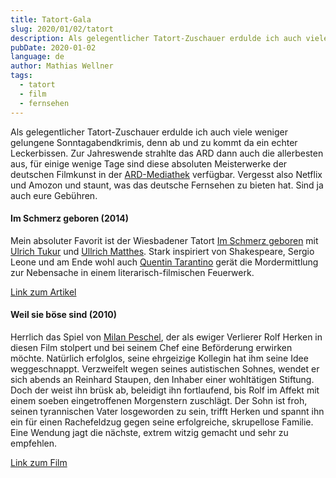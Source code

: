 ```yaml
---
title: Tatort-Gala
slug: 2020/01/02/tatort
description: Als gelegentlicher Tatort-Zuschauer erdulde ich auch viele weniger gelungene Sonntagabendkrimis, denn ab und zu kommt da ein echter Leckerbissen. Zur Jahreswende strahlte das ARD dann auch die allerbesten aus, für einige wenige Tage sind diese absoluten Meisterwerke der deutschen Filmkunst in der [ARD-Mediathek](https://www.ardmediathek.de/ard/) verfügbar.
pubDate: 2020-01-02
language: de
author: Mathias Wellner
tags:
  - tatort
  - film
  - fernsehen
---
```


Als gelegentlicher Tatort-Zuschauer erdulde ich auch viele weniger gelungene Sonntagabendkrimis, denn ab und zu kommt da ein echter Leckerbissen. Zur Jahreswende strahlte das ARD dann auch die allerbesten aus, für einige wenige Tage sind diese absoluten Meisterwerke der deutschen Filmkunst in der [ARD-Mediathek](https://www.ardmediathek.de/ard/) verfügbar. Vergesst also Netflix und Amozon und staunt, was das deutsche Fernsehen zu bieten hat. Sind ja auch eure Gebühren.

#### Im Schmerz geboren (2014)

Mein absoluter Favorit ist der Wiesbadener Tatort [Im Schmerz geboren](https://www.daserste.de/unterhaltung/krimi/tatort/sendung/im-schmerz-geboren-100.html) mit [Ulrich Tukur](https://de.wikipedia.org/wiki/Ulrich_Tukur) und [Ullrich Matthes](https://de.wikipedia.org/wiki/Ulrich_Matthes). Stark inspiriert von Shakespeare, Sergio Leone und am Ende wohl auch [Quentin Tarantino](https://de.wikipedia.org/wiki/Quentin_Tarantino) gerät die Mordermittlung zur Nebensache in einem literarisch-filmischen Feuerwerk.

[Link zum Artikel](https://www.daserste.de/unterhaltung/krimi/tatort/sendung/tatort-wiesbaden-im-schmerz-geboren-102.html)

#### Weil sie böse sind (2010)

Herrlich das Spiel von [Milan Peschel](https://de.wikipedia.org/wiki/Milan_Peschel), der als ewiger Verlierer Rolf Herken in diesen Film stolpert und bei seinem Chef eine Beförderung erwirken möchte. Natürlich erfolglos, seine ehrgeizige Kollegin hat ihm seine Idee weggeschnappt. Verzweifelt wegen seines autistischen Sohnes, wendet er sich abends an Reinhard Staupen, den Inhaber einer wohltätigen Stiftung. Doch der weist ihn brüsk ab, beleidigt ihn fortlaufend, bis Rolf im Affekt mit einem soeben eingetroffenen Morgenstern zuschlägt. Der Sohn ist froh, seinen tyrannischen Vater losgeworden zu sein, trifft Herken und spannt ihn ein für einen Rachefeldzug gegen seine erfolgreiche, skrupellose Familie. Eine Wendung jagt die nächste, extrem witzig gemacht und sehr zu empfehlen.

[Link zum Film](http://www.daserste.de/unterhaltung/krimi/tatort/videos/weil-sie-boese-sind-video-100.html)
